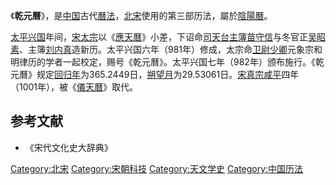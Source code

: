《'''乾元曆'''》，是[[中国|中国]]古代[[曆法|曆法]]，[[北宋|北宋]]使用的第三部历法，屬於[[陰陽曆|陰陽曆]]。

[[太平兴国|太平兴国]]年间，[[宋太宗|宋太宗]]以《[[應天曆|應天曆]]》小差，下诏命[[司天台|司天台]][[主簿|主簿]][[苗守信|苗守信]]与冬官正[[吴昭素|吴昭素]]、主簿[[刘内真|刘内真]]造新历。太平兴国六年（981年）修成，太宗命[[卫尉少卿|卫尉少卿]]元象宗和明律历的学者一起校定，赐号《乾元曆》。太平兴国七年（982年）颁布施行。《乾元曆》规定[[回归年|回归年]]为365.2449日，[[朔望月|朔望月]]为29.53061日。[[宋真宗|宋真宗]][[咸平|咸平]]四年（1001年），被《[[儀天曆|儀天曆]]》取代。

{{歷代中國曆法}}
==参考文献==
* 《宋代文化史大辞典》
[[Category:北宋|Category:北宋]]
[[Category:宋朝科技|Category:宋朝科技]]
[[Category:天文学史|Category:天文学史]]
[[Category:中国历法|Category:中国历法]]